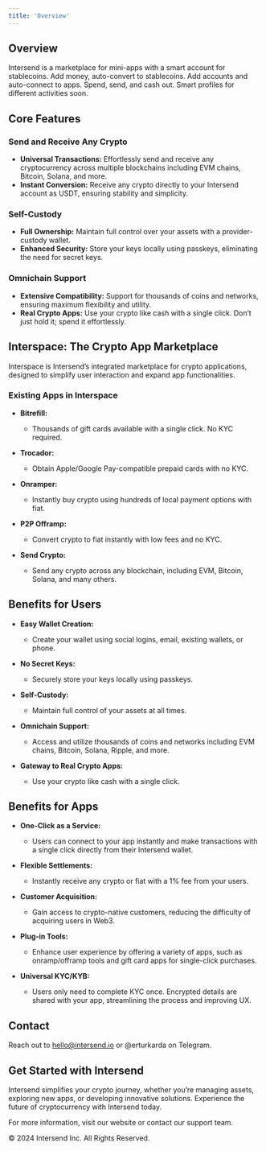 ```yaml
---
title: 'Overview'
---
```


## Overview
Intersend is a marketplace for mini-apps with a smart account for stablecoins. Add money, auto-convert to stablecoins. Add accounts and auto-connect to apps. Spend, send, and cash out. Smart profiles for different activities soon.

## Core Features

### Send and Receive Any Crypto
- **Universal Transactions:** Effortlessly send and receive any cryptocurrency across multiple blockchains including EVM chains, Bitcoin, Solana, and more.
- **Instant Conversion:** Receive any crypto directly to your Intersend account as USDT, ensuring stability and simplicity.

### Self-Custody
- **Full Ownership:** Maintain full control over your assets with a provider-custody wallet.
- **Enhanced Security:** Store your keys locally using passkeys, eliminating the need for secret keys.

### Omnichain Support
- **Extensive Compatibility:** Support for thousands of coins and networks, ensuring maximum flexibility and utility.
- **Real Crypto Apps:** Use your crypto like cash with a single click. Don’t just hold it; spend it effortlessly.

## Interspace: The Crypto App Marketplace

Interspace is Intersend’s integrated marketplace for crypto applications, designed to simplify user interaction and expand app functionalities. 

### Existing Apps in Interspace

- **Bitrefill:**
  - Thousands of gift cards available with a single click. No KYC required.
  
- **Trocador:**
  - Obtain Apple/Google Pay-compatible prepaid cards with no KYC.
  
- **Onramper:**
  - Instantly buy crypto using hundreds of local payment options with fiat.
  
- **P2P Offramp:**
  - Convert crypto to fiat instantly with low fees and no KYC.
  
- **Send Crypto:**
  - Send any crypto across any blockchain, including EVM, Bitcoin, Solana, and many others.

## Benefits for Users

- **Easy Wallet Creation:**
  - Create your wallet using social logins, email, existing wallets, or phone.
  
- **No Secret Keys:**
  - Securely store your keys locally using passkeys.
  
- **Self-Custody:**
  - Maintain full control of your assets at all times.
  
- **Omnichain Support:**
  - Access and utilize thousands of coins and networks including EVM chains, Bitcoin, Solana, Ripple, and more.
  
- **Gateway to Real Crypto Apps:**
  - Use your crypto like cash with a single click.

## Benefits for Apps

- **One-Click as a Service:**
  - Users can connect to your app instantly and make transactions with a single click directly from their Intersend wallet.
  
- **Flexible Settlements:**
  - Instantly receive any crypto or fiat with a 1% fee from your users.
  
- **Customer Acquisition:**
  - Gain access to crypto-native customers, reducing the difficulty of acquiring users in Web3.
  
- **Plug-in Tools:**
  - Enhance user experience by offering a variety of apps, such as onramp/offramp tools and gift card apps for single-click purchases.
  
- **Universal KYC/KYB:**
  - Users only need to complete KYC once. Encrypted details are shared with your app, streamlining the process and improving UX.

## Contact

Reach out to [hello@intersend.io](mailto:hello@intersend.io) or @erturkarda on Telegram.

## Get Started with Intersend

Intersend simplifies your crypto journey, whether you’re managing assets, exploring new apps, or developing innovative solutions. Experience the future of cryptocurrency with Intersend today.

For more information, visit our website or contact our support team.

© 2024 Intersend Inc. All Rights Reserved.
